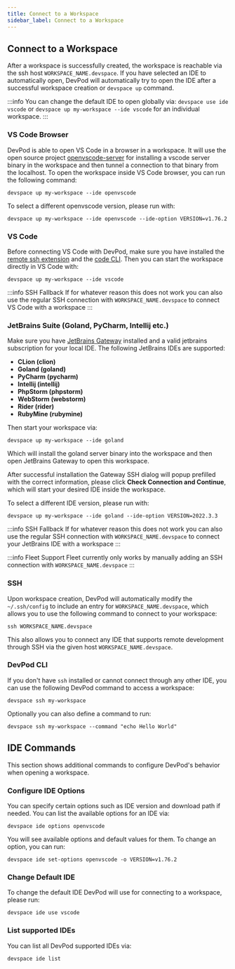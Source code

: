 ```yaml
---
title: Connect to a Workspace
sidebar_label: Connect to a Workspace
---
```


## Connect to a Workspace

After a workspace is successfully created, the workspace is reachable via the ssh host `WORKSPACE_NAME.devspace`.
If you have selected an IDE to automatically open, DevPod will automatically try to open the IDE after a successful workspace creation or `devspace up` command.

:::info
You can change the default IDE to open globally via: `devspace use ide vscode` or `devspace up my-workspace --ide vscode` for an individual workspace.
:::

### VS Code Browser

DevPod is able to open VS Code in a browser in a workspace.
It will use the open source project [openvscode-server](https://github.com/gitpod-io/openvscode-server) for installing a vscode server binary in the workspace and then tunnel a connection to that binary from the localhost.
To open the workspace inside VS Code browser, you can run the following command:
```
devspace up my-workspace --ide openvscode
```

To select a different openvscode version, please run with:
```
devspace up my-workspace --ide openvscode --ide-option VERSION=v1.76.2
```

### VS Code

Before connecting VS Code with DevPod, make sure you have installed the [remote ssh extension](https://marketplace.visualstudio.com/items?itemName=ms-vscode-remote.remote-ssh) and the [code CLI](https://code.visualstudio.com/docs/editor/command-line). Then you can start the workspace directly in VS Code with:
```
devspace up my-workspace --ide vscode
```

:::info SSH Fallback
If for whatever reason this does not work you can also use the regular SSH connection with `WORKSPACE_NAME.devspace` to connect VS Code with a workspace
:::

### JetBrains Suite (Goland, PyCharm, Intellij etc.)

Make sure you have [JetBrains Gateway](https://www.jetbrains.com/remote-development/gateway/) installed and a valid jetbrains subscription for your local IDE. The following JetBrains IDEs are supported:
* **CLion (clion)**
* **Goland (goland)**
* **PyCharm (pycharm)**
* **Intellij (intellij)**
* **PhpStorm (phpstorm)**
* **WebStorm (webstorm)**
* **Rider (rider)**
* **RubyMine (rubymine)**

Then start your workspace via:
```
devspace up my-workspace --ide goland
```

Which will install the goland server binary into the workspace and then open JetBrains Gateway to open this workspace.

After successful installation the Gateway SSH dialog will popup prefilled with the correct information, please click **Check Connection and Continue**, which will start your desired IDE inside the workspace.

To select a different IDE version, please run with:
```
devspace up my-workspace --ide goland --ide-option VERSION=2022.3.3
```

:::info SSH Fallback
If for whatever reason this does not work you can also use the regular SSH connection with `WORKSPACE_NAME.devspace` to connect your JetBrains IDE with a workspace
:::

:::info Fleet Support
Fleet currently only works by manually adding an SSH connection with `WORKSPACE_NAME.devspace`
:::

### SSH

Upon workspace creation, DevPod will automatically modify the `~/.ssh/config` to include an entry for `WORKSPACE_NAME.devspace`, which allows you to use the following command to connect to your workspace:
```
ssh WORKSPACE_NAME.devspace
```

This also allows you to connect any IDE that supports remote development through SSH via the given host `WORKSPACE_NAME.devspace`.

### DevPod CLI

If you don't have `ssh` installed or cannot connect through any other IDE, you can use the following DevPod command to access a workspace:
```
devspace ssh my-workspace
```

Optionally you can also define a command to run:
```
devspace ssh my-workspace --command "echo Hello World"
```

## IDE Commands

This section shows additional commands to configure DevPod's behavior when opening a workspace.

### Configure IDE Options

You can specify certain options such as IDE version and download path if needed. You can list the available options for an IDE via:
```
devspace ide options openvscode
```

You will see available options and default values for them. To change an option, you can run:
```
devspace ide set-options openvscode -o VERSION=v1.76.2
```

### Change Default IDE

To change the default IDE DevPod will use for connecting to a workspace, please run:
```
devspace ide use vscode
```

### List supported IDEs

You can list all DevPod supported IDEs via:
```
devspace ide list
```

